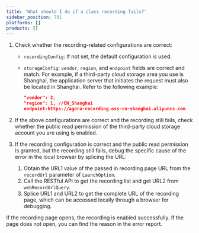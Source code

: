 ```yaml
---
title: 'What should I do if a class recording fails?'
sidebar_position: 701
platforms: []
products: []
---
```



1. Check whether the recording-related configurations are correct:

   - `recordingConfig`: If not set, the default configuration is used.
   - `storageConfig`: `vendor`, `region`, and `endpoint` fields are correct and match. For example, if a third-party cloud storage area you use is Shanghai, the application server that initiates the request must also be located in Shanghai. Refer to the following example:

     ```json
     "vendor": 2,
     "region": 1, //CN_Shanghai
     endpoint:https://agora-recording.oss-cn-shanghai.aliyuncs.com
     ```

1. If the above configurations are correct and the recording still fails, check whether the public read permission of the third-party cloud storage account you are using is enabled.

1. If the recording configuration is correct and the public read permission is granted, but the recording still fails, debug the specific cause of the error in the local browser by splicing the URL:

   1. Obtain the URL1 value of the passed in recording page URL from the `recordUrl` parameter of `LaunchOption`.
   1. Call the RESTful API to get the recording list and get URL2 from `webRecordUrlQuery`.
   1. Splice URL1 and URL2 to get the complete URL of the recording page, which can be accessed locally through a browser for debugging.

If the recording page opens, the recording is enabled successfully. If the page does not open, you can find the reason in the error report.